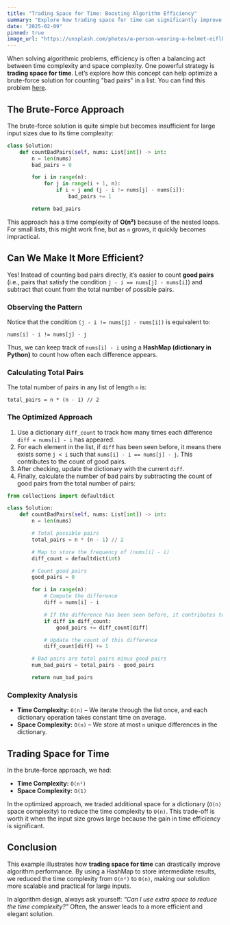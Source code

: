 ```yaml
---
title: "Trading Space for Time: Boosting Algorithm Efficiency"
summary: "Explore how trading space for time can significantly improve the efficiency of an algorithm using a practical example of counting bad pairs in an array."
date: "2025-02-09"
pinned: true
image_url: "https://unsplash.com/photos/a-person-wearing-a-helmet-eiflkYzuvNk"
---
```


When solving algorithmic problems, efficiency is often a balancing act between time complexity and space complexity. One powerful strategy is **trading space for time**. Let’s explore how this concept can help optimize a brute-force solution for counting "bad pairs" in a list. You can find this problem [here](https://leetcode.com/problems/count-number-of-bad-pairs).

## The Brute-Force Approach

The brute-force solution is quite simple but becomes insufficient for large input sizes due to its time complexity:

```python path=null start=null
class Solution:
    def countBadPairs(self, nums: List[int]) -> int:
        n = len(nums)
        bad_pairs = 0

        for i in range(n):
            for j in range(i + 1, n):
                if i < j and (j - i != nums[j] - nums[i]):
                    bad_pairs += 1

        return bad_pairs
```

This approach has a time complexity of **O(n²)** because of the nested loops. For small lists, this might work fine, but as `n` grows, it quickly becomes impractical.

## Can We Make It More Efficient?

Yes! Instead of counting bad pairs directly, it’s easier to count **good pairs** (i.e., pairs that satisfy the condition `j - i == nums[j] - nums[i]`) and subtract that count from the total number of possible pairs.

### Observing the Pattern

Notice that the condition `(j - i != nums[j] - nums[i])` is equivalent to:

```text
nums[i] - i != nums[j] - j
```

Thus, we can keep track of `nums[i] - i` using a **HashMap (dictionary in Python)** to count how often each difference appears.

### Calculating Total Pairs

The total number of pairs in any list of length `n` is:

```text
total_pairs = n * (n - 1) // 2
```

### The Optimized Approach

1. Use a dictionary `diff_count` to track how many times each difference `diff = nums[i] - i` has appeared.
2. For each element in the list, if `diff` has been seen before, it means there exists some `j < i` such that `nums[i] - i == nums[j] - j`. This contributes to the count of good pairs.
3. After checking, update the dictionary with the current `diff`.
4. Finally, calculate the number of bad pairs by subtracting the count of good pairs from the total number of pairs:

```python path=null start=null
from collections import defaultdict

class Solution:
    def countBadPairs(self, nums: List[int]) -> int:
        n = len(nums)

        # Total possible pairs
        total_pairs = n * (n - 1) // 2

        # Map to store the frequency of (nums[i] - i)
        diff_count = defaultdict(int)

        # Count good pairs
        good_pairs = 0

        for i in range(n):
            # Compute the difference
            diff = nums[i] - i

            # If the difference has been seen before, it contributes to good pairs
            if diff in diff_count:
                good_pairs += diff_count[diff]

            # Update the count of this difference
            diff_count[diff] += 1

        # Bad pairs are total pairs minus good pairs
        num_bad_pairs = total_pairs - good_pairs

        return num_bad_pairs
```

### Complexity Analysis

- **Time Complexity:** `O(n)` – We iterate through the list once, and each dictionary operation takes constant time on average.
- **Space Complexity:** `O(n)` – We store at most `n` unique differences in the dictionary.

## Trading Space for Time

In the brute-force approach, we had:

- **Time Complexity:** `O(n²)`
- **Space Complexity:** `O(1)`

In the optimized approach, we traded additional space for a dictionary (`O(n)` space complexity) to reduce the time complexity to `O(n)`. This trade-off is worth it when the input size grows large because the gain in time efficiency is significant.

## Conclusion

This example illustrates how **trading space for time** can drastically improve algorithm performance. By using a HashMap to store intermediate results, we reduced the time complexity from `O(n²)` to `O(n)`, making our solution more scalable and practical for large inputs.

In algorithm design, always ask yourself: _"Can I use extra space to reduce the time complexity?"_ Often, the answer leads to a more efficient and elegant solution.
